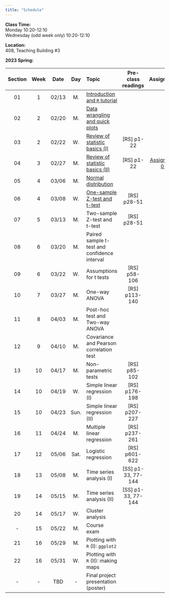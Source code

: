 ---
title: "Schedule"
---
**Class Time:**   
Monday 10:20-12:10  
Wednesday (odd week only) 10:20-12:10  

**Location:**   
408, Teaching Building #3 

**2023 Spring:**

Section|Week|Date |Day  | Topic                                                                                      |Pre-class readings  |Assignment                                                    |
|:----:|:--:|:---:|:---:|:-------------------------------------------------------------------------------------------|:------------------:|:------------------------------------------------------------:|
|01    |1   |02/13|M.   |[Introduction and `R` tutorial](https://zhu-group.github.io/ese335/S01.html)                |                    |                                                              |
|02    |2   |02/20|M.   |[Data wrangling and quick plots](https://zhu-group.github.io/ese335/S02.html)               |                    |                                                              |
|03    |2   |02/22|W.   |[Review of statistic basics (I)](https://zhu-group.github.io/ese335/S03.html)               | [RS] p1-22         |                                                              |
|04    |3   |02/27|M.   |[Review of statistic basics (II)](https://zhu-group.github.io/ese335/S04.html)              | [RS] p1-22         | [Assignment 01](https://zhu-group.github.io/ese335/A01.html) |
|05    |4   |03/06|M.   |[Normal distribution](https://zhu-group.github.io/ese335/S05.html)                          |                    |                                                              |
|06    |4   |03/08|W.   |[One-sample Z-test and t-test](https://zhu-group.github.io/ese335/S06.html)                 | [RS] p28-51        |                                                              |
|07    |5   |03/13|M.   |Two-sample Z-test and t-test                                                                | [RS] p28-51        |                                                              |   
|08    |6   |03/20|M.   |Paired sample t-test and confidence interval                                                |                    |                                                              |
|09    |6   |03/22|W.   |Assumptions for t tests                                                                     | [RS] p58-106       |                                                              |
|10    |7   |03/27|M.   |One-way ANOVA                                                                               | [RS] p113-140      |                                                              |
|11    |8   |04/03|M.   |Post-hoc test and Two-way ANOVA                                                             |                    |                                                              |
|12    |9   |04/10|M.   |Covariance and Pearson correlation test                                                     |                    |                                                              |
|13    |10  |04/17|M.   |Non-parametric tests                                                                        | [RS] p85-102       |                                                              |
|14    |10  |04/19|W.   |Simple linear regression (I)                                                                | [RS] p176-198      |                                                              |
|15    |10  |04/23|Sun. |Simple linear regression (II)                                                               | [RS] p207-227      |                                                              |
|16    |11  |04/24|M.   |Multiple linear regression                                                                  | [RS] p237-261      |                                                              |
|17    |12  |05/06|Sat. |Logistic regression                                                                         | [RS] p601-622      |                                                              |
|18    |13  |05/08|M.   |Time series analysis (I)                                                                    | [SS] p1-33, 77-144 |                                                              |
|19    |14  |05/15|M.   |Time series analysis (II)                                                                   | [SS] p1-33, 77-144 |                                                              |
|20    |14  |05/17|W.   |Cluster analysis                                                                            |                    |                                                              |
|-     |15  |05/22|M.   |Course exam                                                                                 |                    |                                                              |
|21    |16  |05/29|M.   |Plotting with `R` (I): `ggplot2`                                                            |                    |                                                              |  
|22    |16  |05/31|W.   |Plotting with `R` (II): making maps                                                         |                    |                                                              |  
|-     |-   |TBD  |-    |Final project presentation (poster)                                                         |                    |                                                              |
